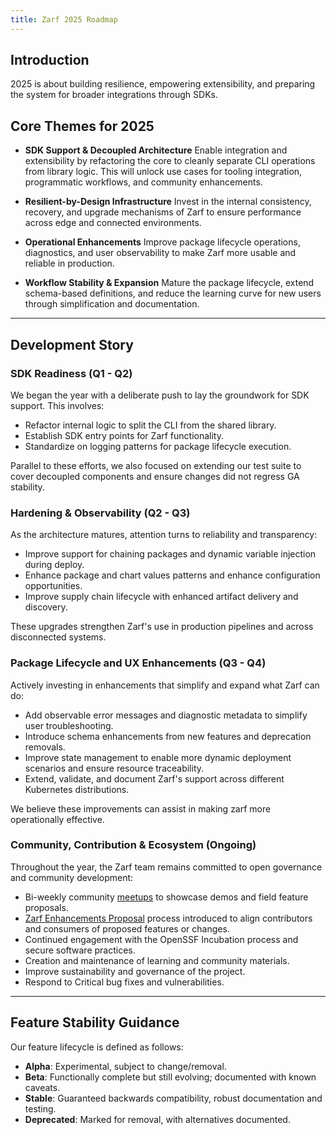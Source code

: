 ```yaml
---
title: Zarf 2025 Roadmap
---
```


## Introduction

2025 is about building resilience, empowering extensibility, and preparing the system for broader integrations through SDKs.

## Core Themes for 2025

- **SDK Support & Decoupled Architecture**
  Enable integration and extensibility by refactoring the core to cleanly separate CLI operations from library logic. This will unlock use cases for tooling integration, programmatic workflows, and community enhancements.

- **Resilient-by-Design Infrastructure**
  Invest in the internal consistency, recovery, and upgrade mechanisms of Zarf to ensure performance across edge and connected environments.

- **Operational Enhancements**
  Improve package lifecycle operations, diagnostics, and user observability to make Zarf more usable and reliable in production.

- **Workflow Stability & Expansion**
  Mature the package lifecycle, extend schema-based definitions, and reduce the learning curve for new users through simplification and documentation.

---

## Development Story

### SDK Readiness (Q1 - Q2)

We began the year with a deliberate push to lay the groundwork for SDK support. This involves:

- Refactor internal logic to split the CLI from the shared library.
- Establish SDK entry points for Zarf functionality.
- Standardize on logging patterns for package lifecycle execution.

Parallel to these efforts, we also focused on extending our test suite to cover decoupled components and ensure changes did not regress GA stability.

### Hardening & Observability (Q2 - Q3)

As the architecture matures, attention turns to reliability and transparency:

- Improve support for chaining packages and dynamic variable injection during deploy.
- Enhance package and chart values patterns and enhance configuration opportunities.
- Improve supply chain lifecycle with enhanced artifact delivery and discovery.

These upgrades strengthen Zarf's use in production pipelines and across disconnected systems.

### Package Lifecycle and UX Enhancements (Q3 - Q4)

Actively investing in enhancements that simplify and expand what Zarf can do:

- Add observable error messages and diagnostic metadata to simplify user troubleshooting.
- Introduce schema enhancements from new features and deprecation removals.
- Improve state management to enable more dynamic deployment scenarios and ensure resource traceability.
- Extend, validate, and document Zarf's support across different Kubernetes distributions.

We believe these improvements can assist in making zarf more operationally effective.

### Community, Contribution & Ecosystem (Ongoing)

Throughout the year, the Zarf team remains committed to open governance and community development:

- Bi-weekly community [meetups](https://zoom-lfx.platform.linuxfoundation.org/meeting/97461829237?password=add48ad5-fc07-4951-96d2-531b72d2a5dc) to showcase demos and field feature proposals.
- [Zarf Enhancements Proposal](https://github.com/zarf-dev/proposals) process introduced to align contributors and consumers of proposed features or changes.
- Continued engagement with the OpenSSF Incubation process and secure software practices.
- Creation and maintenance of learning and community materials.
- Improve sustainability and governance of the project.
- Respond to Critical bug fixes and vulnerabilities.

---

## Feature Stability Guidance

Our feature lifecycle is defined as follows:

- **Alpha**: Experimental, subject to change/removal.
- **Beta**: Functionally complete but still evolving; documented with known caveats.
- **Stable**: Guaranteed backwards compatibility, robust documentation and testing.
- **Deprecated**: Marked for removal, with alternatives documented.
